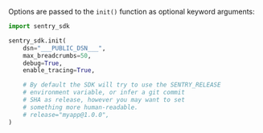 Options are passed to the `init()` function as optional keyword arguments:


```python
import sentry_sdk

sentry_sdk.init(
    dsn="___PUBLIC_DSN___",
    max_breadcrumbs=50,
    debug=True,
    enable_tracing=True,

    # By default the SDK will try to use the SENTRY_RELEASE
    # environment variable, or infer a git commit
    # SHA as release, however you may want to set
    # something more human-readable.
    # release="myapp@1.0.0",
)
```
